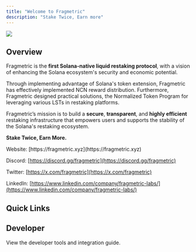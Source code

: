 ```yaml
---
title: "Welcome to Fragmetric"
description: "Stake Twice, Earn more"
---
```


<Frame>
  <img src="/images/docs_main.png" />
</Frame>

## Overview

Fragmetric is the **first Solana-native liquid restaking protocol**, with a vision of enhancing the Solana ecosystem's security and economic potential.&#x20;

Through implementing advantage of Solana's token extension, Fragmetric has effectively implemented NCN reward distribution. Furthermore, Fragmetric designed practical solutions, the Normalized Token Program for leveraging various LSTs in restaking platforms.&#x20;

Fragmetric’s mission is to build a **secure**, **transparent**, and **highly efficient** restaking infrastructure that empowers users and supports the stability of the Solana's restaking ecosystem.

**Stake Twice, Earn More.**

<Info>
  Website: [https://fragmetric.xyz](https://fragmetric.xyz)

  &#x20;

  Discord: [https://discord.gg/fragmetric](https://discord.gg/fragmetric)

  &#x20;

  Twitter: [https://x.com/fragmetric](https://x.com/fragmetric)

  &#x20;

  LinkedIn: [https://www.linkedin.com/company/fragmetric-labs/](https://www.linkedin.com/company/fragmetric-labs/)
</Info>

## Quick Links

<CardGroup cols={2}>
  <Card title="fragSOL & fragJTO" icon="dollar-sign" href="/assets">

  </Card>

  <Card title="Fragmetric Protocol" icon="shield-halved" href="/protocol">

  </Card>

  <Card title="Guides" icon="sparkles" href="/docs/guides">

  </Card>

  <Card title="Brand Kit" icon="star" href="/docs/resources/brand-kit">

  </Card>
</CardGroup>

## Developer

<Card title="For Developers" icon="wrench" href="/dev">
    View the developer tools and integration guide.
</Card>

##

